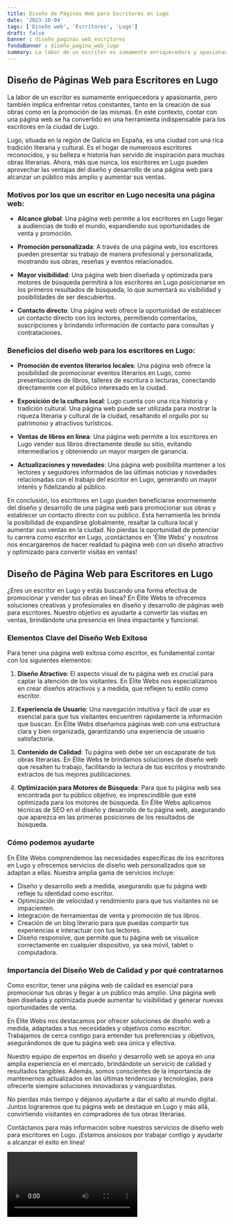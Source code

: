 ```yaml
---
title: Diseño de Páginas Web para Escritores en Lugo
date: '2023-10-04'
tags: ['Diseño web', 'Escritores', 'Lugo']
draft: false
banner : diseño_paginas_web_escritores
fondoBanner : diseño_pagina_web_lugo
summary: La labor de un escritor es sumamente enriquecedora y apasionante, pero también implica enfrentar retos constantes, tanto en la creación de sus obras como en la promoción de las mismas. En este contexto, contar con una página web se ha convertido en una herramienta indispensable para los escritores en la ciudad de Lugo.
---
```


## Diseño de Páginas Web para Escritores en Lugo

La labor de un escritor es sumamente enriquecedora y apasionante, pero también implica enfrentar retos constantes, tanto en la creación de sus obras como en la promoción de las mismas. En este contexto, contar con una página web se ha convertido en una herramienta indispensable para los escritores en la ciudad de Lugo.

Lugo, situada en la región de Galicia en España, es una ciudad con una rica tradición literaria y cultural. Es el hogar de numerosos escritores reconocidos, y su belleza e historia han servido de inspiración para muchas obras literarias. Ahora, más que nunca, los escritores en Lugo pueden aprovechar las ventajas del diseño y desarrollo de una página web para alcanzar un público más amplio y aumentar sus ventas.

### Motivos por los que un escritor en Lugo necesita una página web:

- **Alcance global**: Una página web permite a los escritores en Lugo llegar a audiencias de todo el mundo, expandiendo sus oportunidades de venta y promoción.

- **Promoción personalizada**: A través de una página web, los escritores pueden presentar su trabajo de manera profesional y personalizada, mostrando sus obras, reseñas y eventos relacionados.

- **Mayor visibilidad**: Una página web bien diseñada y optimizada para motores de búsqueda permitirá a los escritores en Lugo posicionarse en los primeros resultados de búsqueda, lo que aumentará su visibilidad y posibilidades de ser descubiertos.

- **Contacto directo**: Una página web ofrece la oportunidad de establecer un contacto directo con los lectores, permitiendo comentarios, suscripciones y brindando información de contacto para consultas y contrataciones.

### Beneficios del diseño web para los escritores en Lugo:

- **Promoción de eventos literarios locales**: Una página web ofrece la posibilidad de promocionar eventos literarios en Lugo, como presentaciones de libros, talleres de escritura o lecturas, conectando directamente con el público interesado en la ciudad.

- **Exposición de la cultura local**: Lugo cuenta con una rica historia y tradición cultural. Una página web puede ser utilizada para mostrar la riqueza literaria y cultural de la ciudad, resaltando el orgullo por su patrimonio y atractivos turísticos.

- **Ventas de libros en línea**: Una página web permite a los escritores en Lugo vender sus libros directamente desde su sitio, evitando intermediarios y obteniendo un mayor margen de ganancia.

- **Actualizaciones y novedades**: Una página web posibilita mantener a los lectores y seguidores informados de las últimas noticias y novedades relacionadas con el trabajo del escritor en Lugo, generando un mayor interés y fidelizando al público.

En conclusión, los escritores en Lugo pueden beneficiarse enormemente del diseño y desarrollo de una página web para promocionar sus obras y establecer un contacto directo con su público. Esta herramienta les brinda la posibilidad de expandirse globalmente, resaltar la cultura local y aumentar sus ventas en la ciudad. No pierdas la oportunidad de potenciar tu carrera como escritor en Lugo, ¡contáctanos en 'Élite Webs' y nosotros nos encargaremos de hacer realidad tu página web con un diseño atractivo y optimizado para convertir visitas en ventas!

<GifSeo />

<Cta />

## Diseño de Página Web para Escritores en Lugo

¿Eres un escritor en Lugo y estás buscando una forma efectiva de promocionar y vender tus obras en línea? En Élite Webs te ofrecemos soluciones creativas y profesionales en diseño y desarrollo de páginas web para escritores. Nuestro objetivo es ayudarte a convertir las visitas en ventas, brindándote una presencia en línea impactante y funcional. 

### Elementos Clave del Diseño Web Exitoso

Para tener una página web exitosa como escritor, es fundamental contar con los siguientes elementos:

1. **Diseño Atractivo**: El aspecto visual de tu página web es crucial para captar la atención de los visitantes. En Élite Webs nos especializamos en crear diseños atractivos y a medida, que reflejen tu estilo como escritor.

2. **Experiencia de Usuario**: Una navegación intuitiva y fácil de usar es esencial para que tus visitantes encuentren rápidamente la información que buscan. En Élite Webs diseñamos páginas web con una estructura clara y bien organizada, garantizando una experiencia de usuario satisfactoria.

3. **Contenido de Calidad**: Tu página web debe ser un escaparate de tus obras literarias. En Élite Webs te brindamos soluciones de diseño web que resalten tu trabajo, facilitando la lectura de tus escritos y mostrando extractos de tus mejores publicaciones.

4. **Optimización para Motores de Búsqueda**: Para que tu página web sea encontrada por tu público objetivo, es imprescindible que esté optimizada para los motores de búsqueda. En Élite Webs aplicamos técnicas de SEO en el diseño y desarrollo de tu página web, asegurando que aparezca en las primeras posiciones de los resultados de búsqueda.

### Cómo podemos ayudarte

En Élite Webs comprendemos las necesidades específicas de los escritores en Lugo y ofrecemos servicios de diseño web personalizados que se adaptan a ellas. Nuestra amplia gama de servicios incluye:

- Diseño y desarrollo web a medida, asegurando que tu página web refleje tu identidad como escritor.
- Optimización de velocidad y rendimiento para que tus visitantes no se impacienten.
- Integración de herramientas de venta y promoción de tus libros.
- Creación de un blog literario para que puedas compartir tus experiencias e interactuar con tus lectores.
- Diseño responsive, que permite que tu página web se visualice correctamente en cualquier dispositivo, ya sea móvil, tablet o computadora.

### Importancia del Diseño Web de Calidad y por qué contratarnos

Como escritor, tener una página web de calidad es esencial para promocionar tus obras y llegar a un público más amplio. Una página web bien diseñada y optimizada puede aumentar tu visibilidad y generar nuevas oportunidades de venta.

En Élite Webs nos destacamos por ofrecer soluciones de diseño web a medida, adaptadas a tus necesidades y objetivos como escritor. Trabajamos de cerca contigo para entender tus preferencias y objetivos, asegurándonos de que tu página web sea única y efectiva.

Nuestro equipo de expertos en diseño y desarrollo web se apoya en una amplia experiencia en el mercado, brindándote un servicio de calidad y resultados tangibles. Además, somos conscientes de la importancia de mantenernos actualizados en las últimas tendencias y tecnologías, para ofrecerte siempre soluciones innovadoras y vanguardistas.

No pierdas más tiempo y déjanos ayudarte a dar el salto al mundo digital. Juntos lograremos que tu página web se destaque en Lugo y más allá, convirtiendo visitantes en compradores de tus obras literarias.

Contáctanos para más información sobre nuestros servicios de diseño web para escritores en Lugo. ¡Estamos ansiosos por trabajar contigo y ayudarte a alcanzar el éxito en línea!

<Video />

<CtaBot job='Escritores' city='Lugo'/>

<Gmaps query='Lugo+españa+maps' />